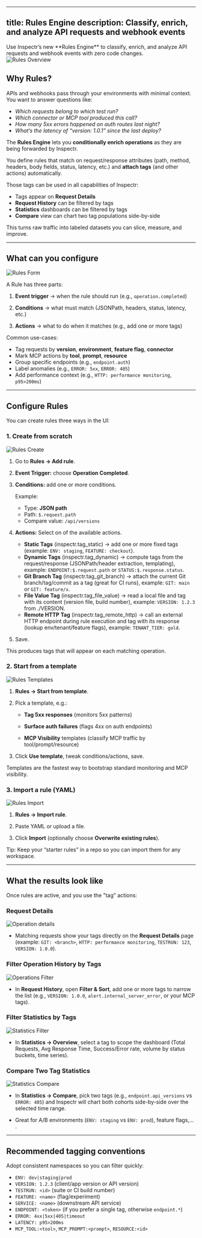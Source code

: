 
---
title: Rules Engine
description: Classify, enrich, and analyze API requests and webhook events
---



<Aside type="note" icon="rocket">
  <Badge text="Upcoming feature" variant="default" />
  Use Inspectr’s new **Rules Engine** to classify, enrich, and analyze API requests and webhook events with zero code changes.
</Aside>

<Image src={ruleOverview} alt="Rules Overview" />

## Why Rules?

APIs and webhooks pass through your environments with minimal context. You want to answer questions like:

- *Which requests belong to which test run?*
- *Which connector or MCP tool produced this call?*
- *How many 5xx errors happened on auth routes last night?*
- *What’s the latency of “version: 1.0.1” since the last deploy?*

The **Rules Engine** lets you **conditionally enrich operations** as they are being forwarded by Inspectr.

You define rules that match on request/response attributes (path, method, headers, body fields, status, latency, etc.) and **attach tags** (and other actions) automatically.

Those tags can be used in all capabilities of Inspectr:

- Tags appear on **Request Details**
- **Request History** can be filtered by tags
- **Statistics** dashboards can be filtered by tags
- **Compare** view can chart two tag populations side-by-side

This turns raw traffic into labeled datasets you can slice, measure, and improve.

----

## What can you configure

<Image src={ruleForm} alt="Rules Form" />

A Rule has three parts:

1. **Event trigger** → when the rule should run (e.g., `operation.completed`)

2. **Conditions** → what must match (JSONPath, headers, status, latency, etc.)

3. **Actions** → what to do when it matches (e.g., add one or more tags)


Common use-cases:

- Tag requests by **version**, **environment**, **feature flag**, **connector**
- Mark MCP actions by **tool**, **prompt**, **resource**
- Group specific endpoints (e.g., `endpoint.auth`)
- Label anomalies (e.g., `ERROR: 5xx`, `ERROR: 405`)
- Add performance context (e.g., `HTTP: performance monitoring`, `p95>200ms`)

---

## Configure Rules

You can create rules three ways in the UI:

### 1. Create from scratch

<Image src={ruleCreate} alt="Rules Create" />

1. Go to **Rules → Add rule**.

2. **Event Trigger:** choose **Operation Completed**.

3. **Conditions:** add one or more conditions.

    Example:
      - Type: **JSON path**
      - Path: `$.request.path`
      - Compare value: `/api/versions`

4. **Actions:** Select on of the available actions.
    - **Static Tags** (inspectr.tag_static) → add one or more fixed tags (example: `ENV: staging`, `FEATURE: checkout`).
    - **Dynamic Tags** (inspectr.tag_dynamic) → compute tags from the request/response (JSONPath/header extraction, templating), example: `ENDPOINT:$.request.path` or `STATUS:$.response.status`.
    - **Git Branch Tag** (inspectr.tag_git_branch) → attach the current Git branch/tag/commit as a tag (great for CI runs), example: `GIT: main` or `GIT: feature/x`.
    - **File Value Tag** (inspectr.tag_file_value) → read a local file and tag with its content (version file, build number), example: `VERSION: 1.2.3` from ./VERSION.
    - **Remote HTTP Tag** (inspectr.tag_remote_http) → call an external HTTP endpoint during rule execution and tag with its response (lookup env/tenant/feature flags), example: `TENANT_TIER: gold`.

5. Save.

This produces tags that will appear on each matching operation.

### 2. Start from a template

<Image src={ruleTemplates} alt="Rules Templates" />

1. **Rules → Start from template**.

2. Pick a template, e.g.:
   
      - **Tag 5xx responses** (monitors 5xx patterns)
   
      - **Surface auth failures** (flags 4xx on auth endpoints)
   
      - **MCP Visibility** templates (classify MCP traffic by tool/prompt/resource)

3. Click **Use template**, tweak conditions/actions, save.

Templates are the fastest way to bootstrap standard monitoring and MCP visibility.

### 3. Import a rule (YAML)

<Image src={ruleImport} alt="Rules Import" />

1. **Rules → Import rule**.

2. Paste YAML or upload a file.

3. Click **Import** (optionally choose **Overwrite existing rules**).

<Aside>Tip: Keep your “starter rules” in a repo so you can import them for any workspace.</Aside>

---

## What the results look like

Once rules are active, and you use the "tag" actions:

### Request Details

<Image src={opsDetails} alt="Operation details" />

- Matching requests show your tags directly on the **Request Details** page (example: `GIT: <branch>`, `HTTP: performance monitoring`, `TESTRUN: 123`, `VERSION: 1.0.0`).

### Filter Operation History by Tags

<Image src={opsHistoryFilter} alt="Operations Filter" />

- In **Request History**, open **Filter & Sort**, add one or more tags to narrow the list (e.g., `VERSION: 1.0.0`, `alert.internal_server_error`, or your MCP tags).

### Filter Statistics by Tags

<Image src={statsFilter} alt="Statistics Filter" />

- In **Statistics → Overview**, select a tag to scope the dashboard (Total Requests, Avg Response Time, Success/Error rate, volume by status buckets, time series).

### Compare Two Tag Statistics

<Image src={statsCompare} alt="Statistics Compare" />

- In **Statistics → Compare**, pick two tags (e.g., `endpoint.api_versions` vs `ERROR: 405`) and Inspectr will chart both cohorts side-by-side over the selected time range.

- Great for A/B environments (`ENV: staging` vs `ENV: prod`), feature flags,... .

----

## Recommended tagging conventions

Adopt consistent namespaces so you can filter quickly:

- `ENV: dev|staging|prod`
- `VERSION: 1.2.3` (client/app version or API version)
- `TESTRUN: <id>` (suite or CI build number)
- `FEATURE: <name>` (flag/experiment)
- `SERVICE: <name>` (downstream API service)
- `ENDPOINT: <token>` (if you prefer a single tag, otherwise `endpoint.*`)
- `ERROR: 4xx|5xx|405|timeout`
- `LATENCY: p95>200ms`
- `MCP_TOOL:<tool>`, `MCP_PROMPT:<prompt>`, `RESOURCE:<id>`
